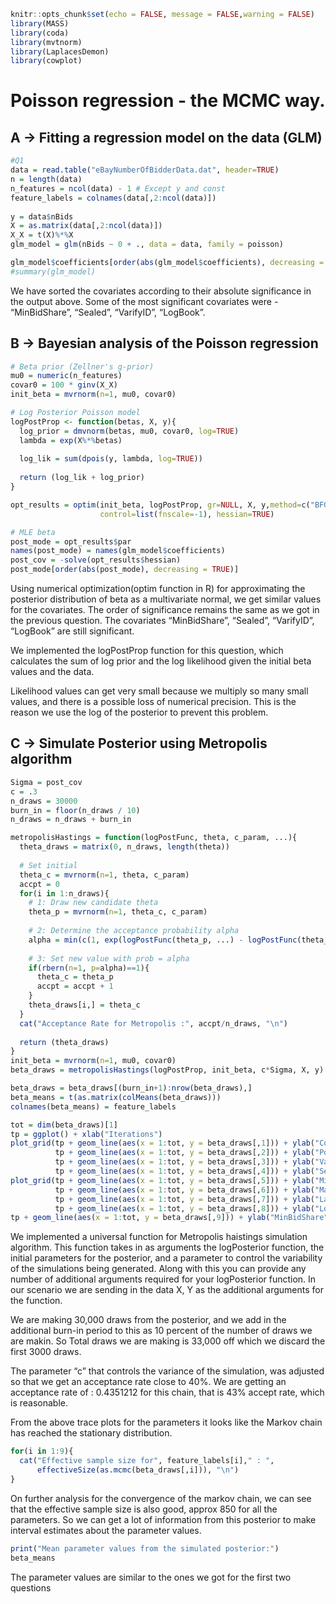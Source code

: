 
```r
knitr::opts_chunk$set(echo = FALSE, message = FALSE,warning = FALSE)
library(MASS)
library(coda)
library(mvtnorm)
library(LaplacesDemon)
library(cowplot)
```

#  Poisson regression - the MCMC way.

##  A -> Fitting a regression model on the data (GLM)

```r
#Q1
data = read.table("eBayNumberOfBidderData.dat", header=TRUE)
n = length(data)
n_features = ncol(data) - 1 # Except y and const
feature_labels = colnames(data[,2:ncol(data)])
  
y = data$nBids
X = as.matrix(data[,2:ncol(data)])
X_X = t(X)%*%X
glm_model = glm(nBids ~ 0 + ., data = data, family = poisson)

glm_model$coefficients[order(abs(glm_model$coefficients), decreasing = TRUE)]
#summary(glm_model)
```
We have sorted the covariates according to their absolute significance in the output above. Some of the most significant covariates were - "MinBidShare", "Sealed", "VarifyID", "LogBook".

## B -> Bayesian analysis of the Poisson regression

```r
# Beta prior (Zellner's g-prior)
mu0 = numeric(n_features)
covar0 = 100 * ginv(X_X)
init_beta = mvrnorm(n=1, mu0, covar0)

# Log Posterior Poisson model
logPostProp <- function(betas, X, y){
  log_prior = dmvnorm(betas, mu0, covar0, log=TRUE)
  lambda = exp(X%*%betas)
  
  log_lik = sum(dpois(y, lambda, log=TRUE))
  
  return (log_lik + log_prior)
}

opt_results = optim(init_beta, logPostProp, gr=NULL, X, y,method=c("BFGS"),
                    control=list(fnscale=-1), hessian=TRUE)

# MLE beta
post_mode = opt_results$par
names(post_mode) = names(glm_model$coefficients)
post_cov = -solve(opt_results$hessian)
post_mode[order(abs(post_mode), decreasing = TRUE)]
```
Using numerical optimization(optim function in R) for approximating the posterior distribution of beta as a multivariate normal, we get similar values for the covariates. The order of significance remains the same as we got in the previous question. The covariates "MinBidShare", "Sealed", "VarifyID", "LogBook" are still significant. 

We implemented the logPostProp function for this question, which calculates the sum of log prior and the log likelihood given the initial beta values and the data.

Likelihood values can get very small because we multiply so many small values, and there is a possible loss of numerical precision. This is the reason we use the log of the posterior to prevent this problem.

## C -> Simulate Posterior using Metropolis algorithm

```r
Sigma = post_cov
c = .3
n_draws = 30000
burn_in = floor(n_draws / 10)
n_draws = n_draws + burn_in

metropolisHastings = function(logPostFunc, theta, c_param, ...){
  theta_draws = matrix(0, n_draws, length(theta))
  
  # Set initial 
  theta_c = mvrnorm(n=1, theta, c_param) 
  accpt = 0
  for(i in 1:n_draws){
    # 1: Draw new candidate theta
    theta_p = mvrnorm(n=1, theta_c, c_param)
    
    # 2: Determine the acceptance probability alpha
    alpha = min(c(1, exp(logPostFunc(theta_p, ...) - logPostFunc(theta_c, ...))))
    
    # 3: Set new value with prob = alpha
    if(rbern(n=1, p=alpha)==1){
      theta_c = theta_p
      accpt = accpt + 1
    }
    theta_draws[i,] = theta_c
  }
  cat("Acceptance Rate for Metropolis :", accpt/n_draws, "\n")
  
  return (theta_draws)
}
init_beta = mvrnorm(n=1, mu0, covar0)
beta_draws = metropolisHastings(logPostProp, init_beta, c*Sigma, X, y)

beta_draws = beta_draws[(burn_in+1):nrow(beta_draws),]
beta_means = t(as.matrix(colMeans(beta_draws)))
colnames(beta_means) = feature_labels

tot = dim(beta_draws)[1]
tp = ggplot() + xlab("Iterations")
plot_grid(tp + geom_line(aes(x = 1:tot, y = beta_draws[,1])) + ylab("Const"),
          tp + geom_line(aes(x = 1:tot, y = beta_draws[,2])) + ylab("PowerSeller"),
          tp + geom_line(aes(x = 1:tot, y = beta_draws[,3])) + ylab("VarifyID"),
          tp + geom_line(aes(x = 1:tot, y = beta_draws[,4])) + ylab("Sealed"))
plot_grid(tp + geom_line(aes(x = 1:tot, y = beta_draws[,5])) + ylab("Minblem"),
          tp + geom_line(aes(x = 1:tot, y = beta_draws[,6])) + ylab("MajBlem"),
          tp + geom_line(aes(x = 1:tot, y = beta_draws[,7])) + ylab("LargNeg"),
          tp + geom_line(aes(x = 1:tot, y = beta_draws[,8])) + ylab("LogBook"))
tp + geom_line(aes(x = 1:tot, y = beta_draws[,9])) + ylab("MinBidShare")
```

We implemented a universal function for Metropolis haistings simulation algorithm. This function takes in as arguments the logPosterior function, the initial parameters for the posterior, and a parameter to control the variability of the simulations being generated. Along with this you can provide any number of additional arguments required for your logPosterior function. In our scenario we are sending in the data X, Y as the additional arguments for the function. 

We are making 30,000 draws from the posterior, and we add in the additional burn-in period to this as 10 percent of the number of draws we are makin. So Total draws we are making is 33,000 off which we discard the first 3000 draws. 

The parameter "c" that controls the variance of the simulation, was adjusted so that we get an acceptance rate close to 40%. We are getting an acceptance rate of : 0.4351212  for this chain, that is 43% accept rate, which is reasonable.

From the above trace plots for the parameters it looks like the Markov chain has reached the stationary distribution.  

```r
for(i in 1:9){
  cat("Effective sample size for", feature_labels[i]," : ",  
      effectiveSize(as.mcmc(beta_draws[,i])), "\n")
}
```
On further analysis for the convergence of the markov chain, we can see that the effective sample size is also good, approx 850 for all the parameters. So we can get a lot of information from this posterior to make interval estimates about the parameter values. 

```r
print("Mean parameter values from the simulated posterior:")
beta_means
```
The parameter values are similar to the ones we got for the first two questions